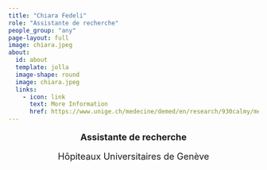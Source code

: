 ```yaml
---
title: "Chiara Fedeli"
role: "Assistante de recherche"
people_group: "any"
page-layout: full
image: chiara.jpeg
about: 
  id: about
  template: jolla
  image-shape: round
  image: chiara.jpeg
  links:
    - icon: link
      text: More Information
      href: https://www.unige.ch/medecine/demed/en/research/930calmy/membres
---
```


<div style="text-align: center;">
  <p style="font-size: 18px; font-weight: bold;">Assistante de recherche</p>
  <p style="font-size: 18px;">Hôpiteaux Universitaires de Genève</p>
</div>
